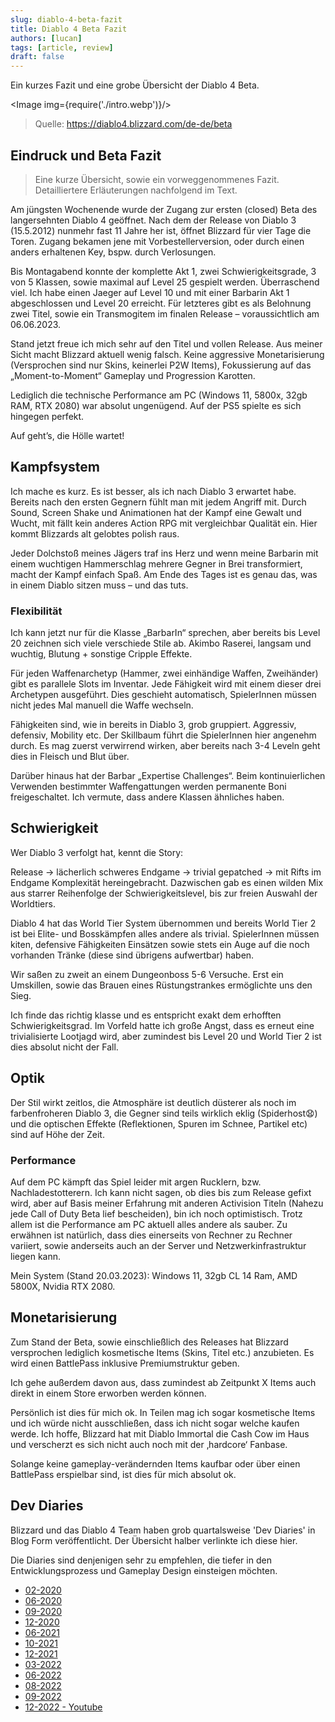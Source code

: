 ```yaml
---
slug: diablo-4-beta-fazit
title: Diablo 4 Beta Fazit
authors: [lucan]
tags: [article, review]
draft: false
---
```



Ein kurzes Fazit und eine grobe Übersicht der Diablo 4 Beta.

<Image img={require('./intro.webp')}/>

> Quelle: https://diablo4.blizzard.com/de-de/beta

<!--truncate-->

## Eindruck und Beta Fazit

> Eine kurze Übersicht, sowie ein vorweggenommenes Fazit. Detailliertere Erläuterungen nachfolgend im Text.

Am jüngsten Wochenende wurde der Zugang zur ersten (closed) Beta des langersehnten Diablo 4 geöffnet. Nach dem der Release von Diablo 3 (15.5.2012) nunmehr fast 11 Jahre her ist, öffnet Blizzard für vier Tage die Toren. Zugang bekamen jene mit Vorbestellerversion, oder durch einen anders erhaltenen Key, bspw. durch Verlosungen.

Bis Montagabend konnte der komplette Akt 1, zwei Schwierigkeitsgrade, 3 von 5 Klassen, sowie maximal auf Level 25 gespielt werden. Überraschend viel.
Ich habe einen Jaeger auf Level 10 und mit einer Barbarin Akt 1 abgeschlossen und Level 20 erreicht.
Für letzteres gibt es als Belohnung zwei Titel, sowie ein Transmogitem im finalen Release – voraussichtlich am 06.06.2023.

Stand jetzt freue ich mich sehr auf den Titel und vollen Release. Aus meiner Sicht macht Blizzard aktuell wenig falsch. Keine aggressive Monetarisierung (Versprochen sind nur Skins, keinerlei P2W Items), Fokussierung auf das „Moment-to-Moment“ Gameplay und Progression Karotten.

Lediglich die technische Performance am PC (Windows 11, 5800x, 32gb RAM, RTX 2080) war absolut ungenügend. Auf der PS5 spielte es sich hingegen perfekt.

Auf geht’s, die <span class="font-red">Hölle</span> wartet!

## Kampfsystem

Ich mache es kurz. Es ist besser, als ich nach Diablo 3 erwartet habe. Bereits nach den ersten Gegnern fühlt man mit jedem Angriff mit. Durch Sound, Screen Shake und Animationen hat der Kampf eine Gewalt und Wucht, mit fällt kein anderes Action RPG mit vergleichbar Qualität ein. Hier kommt Blizzards alt gelobtes polish raus.

Jeder Dolchstoß meines Jägers traf ins Herz und wenn meine Barbarin mit einem wuchtigen Hammerschlag mehrere Gegner in Brei transformiert, macht der Kampf einfach Spaß. Am Ende des Tages ist es genau das, was in einem Diablo sitzen muss – und das tuts.

### Flexibilität

Ich kann jetzt nur für die Klasse „BarbarIn“ sprechen, aber bereits bis Level 20 zeichnen sich viele verschiede Stile ab. Akimbo Raserei, langsam und wuchtig, Blutung + sonstige Cripple Effekte.

Für jeden Waffenarchetyp (Hammer, zwei einhändige Waffen, Zweihänder) gibt es parallele Slots im Inventar. Jede Fähigkeit wird mit einem dieser drei Archetypen ausgeführt. Dies geschieht automatisch, SpielerInnen müssen nicht jedes Mal manuell die Waffe wechseln.

Fähigkeiten sind, wie in bereits in Diablo 3, grob gruppiert. Aggressiv, defensiv, Mobility etc. Der Skillbaum führt die SpielerInnen hier angenehm durch. Es mag zuerst verwirrend wirken, aber bereits nach 3-4 Leveln geht dies in Fleisch und <span class="font-red">Blut</span> über.

Darüber hinaus hat der Barbar „Expertise Challenges“. Beim kontinuierlichen Verwenden bestimmter Waffengattungen werden permanente Boni freigeschaltet. Ich vermute, dass andere Klassen ähnliches haben.

## Schwierigkeit

Wer Diablo 3 verfolgt hat, kennt die Story:

Release → lächerlich schweres Endgame → trivial gepatched → mit Rifts im Endgame Komplexität hereingebracht.
Dazwischen gab es einen wilden Mix aus starrer Reihenfolge der Schwierigkeitslevel, bis zur freien Auswahl der Worldtiers.

Diablo 4 hat das World Tier System übernommen und bereits World Tier 2 ist bei Elite- und Bosskämpfen alles andere als trivial. SpielerInnen müssen kiten, defensive Fähigkeiten Einsätzen sowie stets ein Auge auf die noch vorhanden Tränke (diese sind übrigens aufwertbar) haben.

Wir saßen zu zweit an einem Dungeonboss 5-6 Versuche. Erst ein Umskillen, sowie das Brauen eines Rüstungstrankes ermöglichte uns den Sieg.

Ich finde das richtig klasse und es entspricht exakt dem erhofften Schwierigkeitsgrad. Im Vorfeld hatte ich große Angst, dass es erneut eine trivialisierte Lootjagd wird, aber zumindest bis Level 20 und World Tier 2 ist dies absolut nicht der Fall.

## Optik

Der Stil wirkt zeitlos, die Atmosphäre ist deutlich düsterer als noch im farbenfroheren Diablo 3, die Gegner sind teils wirklich eklig (Spiderhost😧) und die optischen Effekte (Reflektionen, Spuren im Schnee, Partikel etc) sind auf Höhe der Zeit.

### Performance

Auf dem PC kämpft das Spiel leider mit argen Rucklern, bzw. Nachladestotterern. Ich kann nicht sagen, ob dies bis zum Release gefixt wird, aber auf Basis meiner Erfahrung mit anderen Activision Titeln (Nahezu jede Call of Duty Beta lief bescheiden), bin ich noch optimistisch. Trotz allem ist die Performance am PC aktuell alles andere als sauber. Zu erwähnen ist natürlich, dass dies einerseits von Rechner zu Rechner variiert, sowie anderseits auch an der Server und Netzwerkinfrastruktur liegen kann.

Mein System (Stand 20.03.2023): Windows 11, 32gb CL 14 Ram, AMD 5800X, Nvidia RTX 2080.

## Monetarisierung

Zum Stand der Beta, sowie einschließlich des Releases hat Blizzard versprochen lediglich kosmetische Items (Skins, Titel etc.) anzubieten. Es wird einen BattlePass inklusive Premiumstruktur geben.

Ich gehe außerdem davon aus, dass zumindest ab Zeitpunkt X Items auch direkt in einem Store erworben werden können.

Persönlich ist dies für mich ok. In Teilen mag ich sogar kosmetische Items und ich würde nicht ausschließen, dass ich nicht sogar welche kaufen werde. Ich hoffe, Blizzard hat mit Diablo Immortal die Cash Cow im Haus und verscherzt es sich nicht auch noch mit der ‚hardcore‘ Fanbase.

Solange keine gameplay-verändernden Items kaufbar oder über einen BattlePass erspielbar sind, ist dies für mich absolut ok.

## Dev Diaries

Blizzard und das Diablo 4 Team haben grob quartalsweise 'Dev Diaries' in Blog Form veröffentlicht.
Der Übersicht halber verlinkte ich diese hier.

Die Diaries sind denjenigen sehr zu empfehlen, die tiefer in den Entwicklungsprozess und Gameplay Design einsteigen möchten.

- [02-2020](https://news.blizzard.com/en-us/diablo4/23308274/diablo-iv-quarterly-update-february-2020)
- [06-2020](https://news.blizzard.com/en-us/diablo4/23463858/diablo-iv-quarterly-update-june-2020)
- [09-2020](https://news.blizzard.com/en-us/diablo4/23529210/diablo-iv-quarterly-update-september-2020)
- [12-2020](https://news.blizzard.com/en-us/diablo4/23583664/diablo-iv-quarterly-update-december-2020)
- [06-2021](https://news.blizzard.com/en-us/diablo4/23665024/diablo-iv-quarterly-update-june-2021)
- [10-2021](https://news.blizzard.com/en-us/diablo4/23731236/diablo-iv-quarterly-update-october-2021)
- [12-2021](https://news.blizzard.com/en-us/diablo4/23746639/diablo-iv-quarterly-update-december-2021)
- [03-2022](https://news.blizzard.com/en-us/diablo4/23788294/diablo-iv-quarterly-update-march-2022)
- [06-2022](https://news.blizzard.com/en-us/diablo4/23816542/diablo-iv-quarterly-update-june-2022)
- [08-2022](https://news.blizzard.com/en-us/diablo4/23816415/diablo-iv-quarterly-update-august-2022)
- [09-2022](https://news.blizzard.com/en-us/diablo4/23827587/developer-update-closed-end-game-beta-draws-near)
- [12-2022 - Youtube](https://www.youtube.com/watch?v=Izo-Fa-cYZQ)
